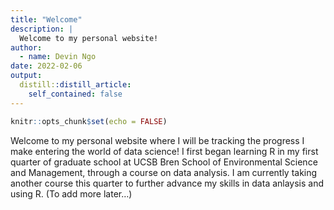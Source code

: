 ```yaml
---
title: "Welcome"
description: |
  Welcome to my personal website! 
author:
  - name: Devin Ngo
date: 2022-02-06
output:
  distill::distill_article:
    self_contained: false
---
```

```r
knitr::opts_chunk$set(echo = FALSE)
```

Welcome to my personal website where I will be tracking the progress I make entering the world of data science! I first began learning R in my first quarter of graduate school at UCSB Bren School of Environmental Science and Management, through a course on data analysis. I am currently taking another course this quarter to further advance my skills in data anlaysis and using R. (To add more later...)


